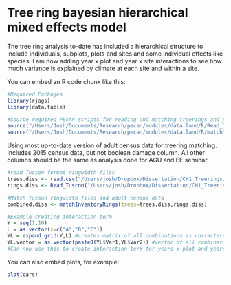 Tree ring bayesian hierarchical mixed effects model
========================================================

The tree ring analysis to-date has included a hierarchical structure to include individuals, subplots, plots and sites and some individual effects like species. I am now adding year x plot and year x site interactions to see how much variance is explained by climate at each site and within a site.

You can embed an R code chunk like this:

```r
#Required Packages
library(rjags)
library(data.table)

#Source required PEcAn scripts for reading and matching treerings and plot data
source("/Users/Josh/Documents/Research/pecan/modules/data.land/R/Read_Tuscon.R")
source("/Users/Josh/Documents/Research/pecan/modules/data.land/R/matchInventoryRings.R")
```

Using most up-to-date version of adult census data for treering matching. Includes 2015 census data, but not boolean damage column. All other columns should be the same as analysis done for AGU and EE seminar.

```r
#read Tucson format ringwidth files
trees.diss <- read.csv("/Users/josh/Dropbox/Dissertation/CH1_Treerings/Data/Adult_Field_Data_JAM_MCD.csv")
rings.diss <- Read_Tuscon("/Users/josh/Dropbox/Dissertation/CH1_Treerings/Data/Windendro_text/All_Sites")

#Match Tucson ringwidth files and adult census data
combined.diss <- matchInventoryRings(trees=trees.diss,rings.diss)

```

```r
#Example creating interaction term
Y = seq(1,10)
L = as.vector(x=c("A","B","C"))
YL = expand.grid(Y,L) #creates matrix of all combinations as characters
YL.vector = as.vector(paste0(YL$Var1,YL$Var2)) #vector of all combinations as characters
#Can now use this to create interaction term for years x plot and years x site

```

You can also embed plots, for example:

```r
plot(cars)
```


